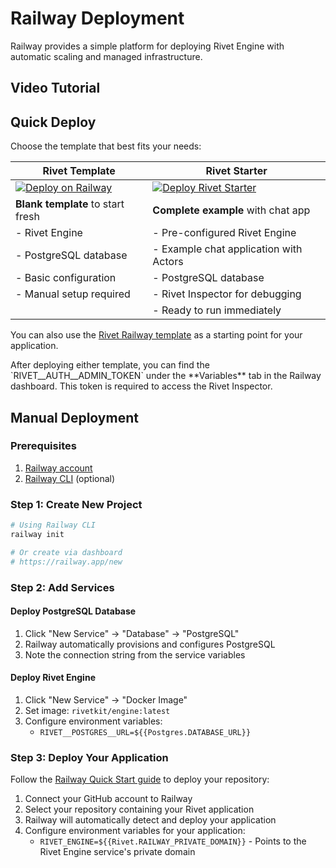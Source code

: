 
# Railway Deployment

Railway provides a simple platform for deploying Rivet Engine with automatic scaling and managed infrastructure.

## Video Tutorial

<TutorialVideo videoId="zk8ODYz8CrI" />

## Quick Deploy

Choose the template that best fits your needs:

| **Rivet Template** | **Rivet Starter** |
|-------------------|-------------------|
| [![Deploy on Railway](https://railway.com/button.svg)](https://railway.com/deploy/rivet?referralCode=RC7bza&utm_medium=integration&utm_source=template&utm_campaign=generic) | [![Deploy Rivet Starter](https://railway.com/button.svg)](https://railway.com/deploy/rivet-starter) |
| **Blank template** to start fresh | **Complete example** with chat app |
| - Rivet Engine | - Pre-configured Rivet Engine |
| - PostgreSQL database | - Example chat application with Actors |
| - Basic configuration | - PostgreSQL database |
| - Manual setup required | - Rivet Inspector for debugging |
| | - Ready to run immediately |

You can also use the [Rivet Railway template](https://github.com/rivet-dev/template-railway) as a starting point for your application.

<Note>
After deploying either template, you can find the `RIVET__AUTH__ADMIN_TOKEN` under the **Variables** tab in the Railway dashboard. This token is required to access the Rivet Inspector.
</Note>

## Manual Deployment

### Prerequisites

1. [Railway account](https://railway.app)
2. [Railway CLI](https://docs.railway.app/develop/cli) (optional)

### Step 1: Create New Project

```bash
# Using Railway CLI
railway init

# Or create via dashboard
# https://railway.app/new
```

### Step 2: Add Services

#### Deploy PostgreSQL Database

1. Click "New Service" → "Database" → "PostgreSQL"
2. Railway automatically provisions and configures PostgreSQL
3. Note the connection string from the service variables

#### Deploy Rivet Engine

1. Click "New Service" → "Docker Image"
2. Set image: `rivetkit/engine:latest`
3. Configure environment variables:
    - `RIVET__POSTGRES__URL=${{Postgres.DATABASE_URL}}`

### Step 3: Deploy Your Application

Follow the [Railway Quick Start guide](https://docs.railway.com/quick-start) to deploy your repository:

1. Connect your GitHub account to Railway
2. Select your repository containing your Rivet application
3. Railway will automatically detect and deploy your application
4. Configure environment variables for your application:
    - `RIVET_ENGINE=${{Rivet.RAILWAY_PRIVATE_DOMAIN}}` - Points to the Rivet Engine service's private domain

